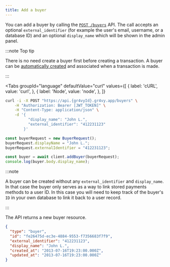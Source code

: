 ```yaml
---
title: Add a buyer
---
```



You can add a buyer by calling the [`POST /buyers`][api] API. The call accepts
an optional `external_identifier` (for example the user's email, username, or a
database ID) and an optional `display_name` which will be shown in the admin
panel.

:::note Top tip

There is no need create a buyer first before creating a transaction. A buyer can
be [automatically created][transactions] and associated when a transaction is
made.

[transactions]: /buyers/associate-transaction

:::

<Tabs
  groupId="language"
  defaultValue="curl"
  values={[
    { label: 'cURL', value: 'curl', },
    { label: 'Node', value: 'node', },
  ]}
>
  <TabItem value="curl">

```bash {5-6}
curl -i -X POST "https://api.{gr4vyId}.gr4vy.app/buyers" \
    -H "Authorization: Bearer [JWT_TOKEN]" \
    -H "Content-Type: application/json" \
    -d '{
          "display_name": "John L.",
          "external_identifier": "412231123"
        }'
```

  </TabItem>
  <TabItem value="node">

```js
const buyerRequest = new BuyerRequest();
buyerRequest.displayName = "John L.";
buyerRequest.externalIdentifier = "412231123";

const buyer = await client.addBuyer(buyerRequest);
console.log(buyer.body.display_name);
```

  </TabItem>
</Tabs>

:::note

A buyer can be created without any `external_identifier` and `display_name`. In
that case the buyer only serves as a way to link stored payments methods to a
user ID. In this case you will need to keep track of the buyer's `ID` in your
own database to link it back to a user record.

:::

The API returns a new buyer resource.

```json title="POST /buyers"
{
  "type": "buyer",
  "id": "fe26475d-ec3e-4884-9553-f7356683f7f9",
  "external_identifier": "412231123",
  "display_name": "John L.",
  "created_at": "2013-07-16T19:23:00.000Z",
  "updated_at": "2013-07-16T19:23:00.000Z"
}
```

[api]: /reference#operation/add-buyer
